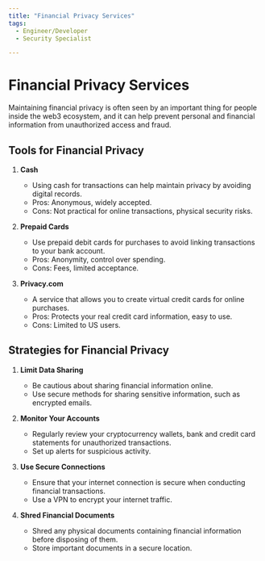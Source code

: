 ```yaml
---
title: "Financial Privacy Services"
tags:
  - Engineer/Developer
  - Security Specialist

---
```



<TagProvider>
<TagFilter />

# Financial Privacy Services

<TagList tags={frontmatter.tags} />
<AttributionList contributors={frontmatter.contributors} />

Maintaining financial privacy is often seen by an important thing for people inside the web3 ecosystem, and it can help prevent personal and financial information from unauthorized access and fraud.

## Tools for Financial Privacy

1. **Cash**
   - Using cash for transactions can help maintain privacy by avoiding digital records.
   - Pros: Anonymous, widely accepted.
   - Cons: Not practical for online transactions, physical security risks.

2. **Prepaid Cards**
   - Use prepaid debit cards for purchases to avoid linking transactions to your bank account.
   - Pros: Anonymity, control over spending.
   - Cons: Fees, limited acceptance.

3. **Privacy.com**
   - A service that allows you to create virtual credit cards for online purchases.
   - Pros: Protects your real credit card information, easy to use.
   - Cons: Limited to US users.

## Strategies for Financial Privacy

1. **Limit Data Sharing**
   - Be cautious about sharing financial information online.
   - Use secure methods for sharing sensitive information, such as encrypted emails.

2. **Monitor Your Accounts**
   - Regularly review your cryptocurrency wallets, bank and credit card statements for unauthorized transactions.
   - Set up alerts for suspicious activity.

3. **Use Secure Connections**
   - Ensure that your internet connection is secure when conducting financial transactions.
   - Use a VPN to encrypt your internet traffic.

4. **Shred Financial Documents**
   - Shred any physical documents containing financial information before disposing of them.
   - Store important documents in a secure location.

</TagProvider>